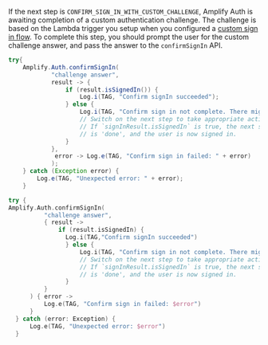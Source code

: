 If the next step is `CONFIRM_SIGN_IN_WITH_CUSTOM_CHALLENGE`, Amplify Auth is awaiting completion of a custom authentication challenge. The challenge is based on the Lambda trigger you setup when you configured a [custom sign in flow](/lib/auth/signin_with_custom_flow). To complete this step, you should prompt the user for the custom challenge answer, and pass the answer to the `confirmSignIn` API.

<BlockSwitcher>

<Block name="Java">

```java
try{
    Amplify.Auth.confirmSignIn(
            "challenge answer",
            result -> {
                if (result.isSignedIn()) {
                    Log.i(TAG, "Confirm signIn succeeded");
                } else {
                    Log.i(TAG, "Confirm sign in not complete. There might be additional steps: " + result.getNextStep());
                    // Switch on the next step to take appropriate actions.
                    // If `signInResult.isSignedIn` is true, the next step
                    // is 'done', and the user is now signed in.
                }
            },
             error -> Log.e(TAG, "Confirm sign in failed: " + error)
            );
    } catch (Exception error) {
        Log.e(TAG, "Unexpected error: " + error);
    }
```
</Block>

<Block name="Kotlin">

```kotlin
try {
Amplify.Auth.confirmSignIn(
          "challenge answer",
          { result ->
              if (result.isSignedIn) {
                Log.i(TAG,"Confirm signIn succeeded")
                } else {
                    Log.i(TAG, "Confirm sign in not complete. There might be additional steps: ${result.nextStep}")
                    // Switch on the next step to take appropriate actions.
                    // If `signInResult.isSignedIn` is true, the next step
                    // is 'done', and the user is now signed in.
                }
          }
      ) { error ->
          Log.e(TAG, "Confirm sign in failed: $error")
      }
  } catch (error: Exception) {
      Log.e(TAG, "Unexpected error: $error")
  }
```

</Block>

</BlockSwitcher>
